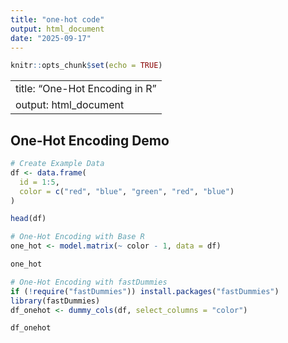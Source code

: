 ```yaml
---
title: "one-hot code"
output: html_document
date: "2025-09-17"
---
```


```r
knitr::opts_chunk$set(echo = TRUE)
```

---
title: "One-Hot Encoding in R"
output: html_document
---

## One-Hot Encoding Demo

```r
# Create Example Data
df <- data.frame(
  id = 1:5,
  color = c("red", "blue", "green", "red", "blue")
)

head(df)

# One-Hot Encoding with Base R
one_hot <- model.matrix(~ color - 1, data = df)

one_hot
```

```r

# One-Hot Encoding with fastDummies
if (!require("fastDummies")) install.packages("fastDummies")
library(fastDummies)
df_onehot <- dummy_cols(df, select_columns = "color")

df_onehot

```